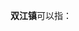 '''双江镇'''可以指：
{{PRC admin/disambig|43/01/21/115/000|43/12/30/100/000|44/16/25/116/000|45/03/31/108/000|50/02/23/110/000|52/06/21/100/000|52/23/27/106/000}}
{{disambig|cat=三字中国镇名消歧义}}